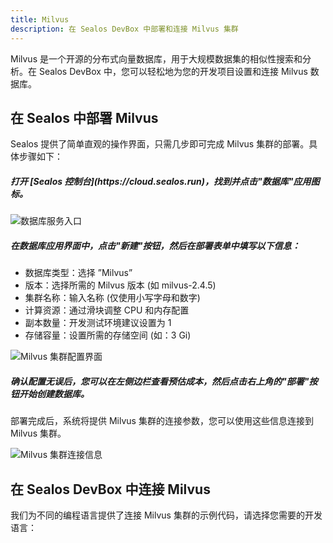 ```yaml
---
title: Milvus
description: 在 Sealos DevBox 中部署和连接 Milvus 集群
---
```


Milvus 是一个开源的分布式向量数据库，用于大规模数据集的相似性搜索和分析。在 Sealos DevBox 中，您可以轻松地为您的开发项目设置和连接 Milvus 数据库。

## 在 Sealos 中部署 Milvus

Sealos 提供了简单直观的操作界面，只需几步即可完成 Milvus 集群的部署。具体步骤如下：

<div className='steps [&_h5]:step'>

<h5>打开 [Sealos 控制台](https://cloud.sealos.run)，找到并点击"数据库"应用图标。</h5>

![数据库服务入口](./images/sealos-postgresql-database-entry.zh-cn.jpg)

<h5>在数据库应用界面中，点击"新建"按钮，然后在部署表单中填写以下信息：</h5>

   - 数据库类型：选择 ”Milvus”
   - 版本：选择所需的 Milvus 版本 (如 milvus-2.4.5)
   - 集群名称：输入名称 (仅使用小写字母和数字)
   - 计算资源：通过滑块调整 CPU 和内存配置
   - 副本数量：开发测试环境建议设置为 1
   - 存储容量：设置所需的存储空间 (如：3 Gi)


![Milvus 集群配置界面](./images/sealos-milvus-deployment-config.zh-cn.png)

<h5>确认配置无误后，您可以在左侧边栏查看预估成本，然后点击右上角的"部署"按钮开始创建数据库。</h5>

</div>

部署完成后，系统将提供 Milvus 集群的连接参数，您可以使用这些信息连接到 Milvus 集群。

![Milvus 集群连接信息](./images/sealos-milvus-connection-info.zh-cn.png)

## 在 Sealos DevBox 中连接 Milvus

我们为不同的编程语言提供了连接 Milvus 集群的示例代码，请选择您需要的开发语言：

<Cards>
  <Card title="使用 Go 连接 Milvus" href="./milvus/go" />
  <Card title="使用 Node.js 连接 Milvus" href="./milvus/nodejs" />
</Cards>
